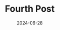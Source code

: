 ---
title: "Fourth Post"
date: "2024-06-28"
slug: "fourth-post"

hero_image: "./image4.jpg"
hero_image_alt: "Macbook pro white"
hero_image_credit_text: ""
hero_image_credit_link: ""
---